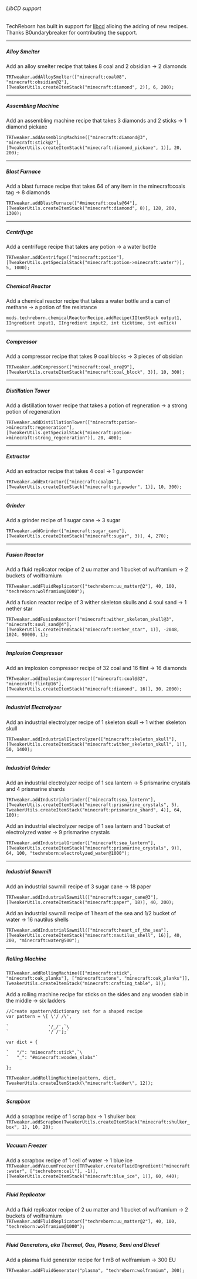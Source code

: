 ###### LibCD support

TechReborn has built in support for
[libcd](https://www.curseforge.com/minecraft/mc-mods/libcd "wikilink")
alloing the adding of new recipes. Thanks B0undarybreaker for
contributing the support.

------------------------------------------------------------------------

##### Alloy Smelter

Add an alloy smelter recipe that takes 8 coal and 2 obsidian -\> 2
diamonds

`TRTweaker.addAlloySmelter(["minecraft:coal@8", "minecraft:obsidian@2"], [TweakerUtils.createItemStack("minecraft:diamond", 2)], 6, 200);`

------------------------------------------------------------------------

##### Assembling Machine

Add an assembling machine recipe that takes 3 diamonds and 2 sticks -\>
1 diamond pickaxe

`TRTweaker.addAssemblingMachine(["minecraft:diamond@3", "minecraft:stick@2"], [TweakerUtils.createItemStack("minecraft:diamond_pickaxe", 1)], 20, 200);`

------------------------------------------------------------------------

##### Blast Furnace

Add a blast furnace recipe that takes 64 of any item in the
minecraft:coals tag -\> 8 diamonds

`TRTweaker.addBlastFurnace(["#minecraft:coals@64"], [TweakerUtils.createItemStack("minecraft:diamond", 8)], 128, 200, 1300);`

------------------------------------------------------------------------

##### Centrifuge

Add a centrifuge recipe that takes any potion -\> a water bottle

`TRTweaker.addCentrifuge(["minecraft:potion"], [TweakerUtils.getSpecialStack("minecraft:potion->minecraft:water")], 5, 1000);`

------------------------------------------------------------------------

##### Chemical Reactor

Add a chemical reactor recipe that takes a water bottle and a can of
methane -\> a potion of fire resistance

`mods.techreborn.chemicalReactorRecipe.addRecipe(IItemStack output1, IIngredient input1, IIngredient input2, int ticktime, int euTick)`

------------------------------------------------------------------------

##### Compressor

Add a compressor recipe that takes 9 coal blocks -\> 3 pieces of
obsidian

`TRTweaker.addCompressor(["minecraft:coal_ore@9"], [TweakerUtils.createItemStack("minecraft:coal_block", 3)], 10, 300);`

------------------------------------------------------------------------

##### Distillation Tower

Add a distillation tower recipe that takes a potion of regneration -\> a
strong potion of regeneration

`TRTweaker.addDistillationTower(["minecraft:potion->minecraft:regeneration"], [TweakerUtils.getSpecialStack("minecraft:potion->minecraft:strong_regeneration")], 20, 400);`

------------------------------------------------------------------------

##### Extractor

Add an extractor recipe that takes 4 coal -\> 1 gunpowder

`TRTweaker.addExtractor(["minecraft:coal@4"], [TweakerUtils.createItemStack("minecraft:gunpowder", 1)], 10, 300);`

------------------------------------------------------------------------

##### Grinder

Add a grinder recipe of 1 sugar cane -\> 3 sugar

`TRTweaker.addGrinder(["minecraft:sugar_cane"], [TweakerUtils.createItemStack("minecraft:sugar", 3)], 4, 270);`

------------------------------------------------------------------------

##### Fusion Reactor

Add a fluid replicator recipe of 2 uu matter and 1 bucket of wulframium
-\> 2 buckets of wolframium

`TRTweaker.addFluidReplicator(["techreborn:uu_matter@2"], 40, 100, "techreborn:wolframium@1000");`

Add a fusion reactor recipe of 3 wither skeleton skulls and 4 soul sand
-\> 1 nether star

`TRTweaker.addFusionReactor(["minecraft:wither_skeleton_skull@3", "minecraft:soul_sand@4"], [TweakerUtils.createItemStack("minecraft:nether_star", 1)], -2048, 1024, 90000, 1);`

------------------------------------------------------------------------

##### Implosion Compressor

Add an implosion compressor recipe of 32 coal and 16 flint -\> 16
diamonds

`TRTweaker.addImplosionCompressor(["minecraft:coal@32", "minecraft:flint@16"], [TweakerUtils.createItemStack("minecraft:diamond", 16)], 30, 2000);`

------------------------------------------------------------------------

##### Industrial Electrolyzer

Add an industrial electrolyzer recipe of 1 skeleton skull -\> 1 wither
skeleton skull

`TRTweaker.addIndustrialElectrolyzer(["minecraft:skeleton_skull"], [TweakerUtils.createItemStack("minecraft:wither_skeleton_skull", 1)], 50, 1400);`

------------------------------------------------------------------------

##### Industrial Grinder

Add an industrial electrolyzer recipe of 1 sea lantern -\> 5 prismarine
crystals and 4 prismarine shards

`TRTweaker.addIndustrialGrinder(["minecraft:sea_lantern"], [TweakerUtils.createItemStack("minecraft:prismarine_crystals", 5), TweakerUtils.createItemStack("minecraft:prismarine_shard", 4)], 64, 100);`

Add an industrial electrolyzer recipe of 1 sea lantern and 1 bucket of
electrolyzed water -\> 9 prismarine crystals

`TRTweaker.addIndustrialGrinder(["minecraft:sea_lantern"], [TweakerUtils.createItemStack("minecraft:prismarine_crystals", 9)], 64, 100, "techreborn:electrolyzed_water@1000");`

------------------------------------------------------------------------

##### Industrial Sawmill

Add an industrial sawmill recipe of 3 sugar cane -\> 18 paper

`TRTweaker.addIndustrialSawmill(["minecraft:sugar_cane@3"], [TweakerUtils.createItemStack("minecraft:paper", 18)], 40, 200);`

Add an industrial sawmill recipe of 1 heart of the sea and 1/2 bucket of
water -\> 16 nautilus shells

`TRTweaker.addIndustrialSawmill(["minecraft:heart_of_the_sea"], [TweakerUtils.createItemStack("minecraft:nautilus_shell", 16)], 40, 200, "minecraft:water@500");`

------------------------------------------------------------------------

##### Rolling Machine

`TRTweaker.addRollingMachine([["minecraft:stick", "minecraft:oak_planks"], ["minecraft:stone", "minecraft:oak_planks"]], TweakerUtils.createItemStack("minecraft:crafting_table", 1));`

Add a rolling machine recipe for sticks on the sides and any wooden slab
in the middle -\> six ladders

```
//Create apattern/dictionary set for a shaped recipe
var pattern = \[ \'/ /\',

`               '/_/',`\
`               '/ /'];`

var dict = {

`   "/": "minecraft:stick",`\
`   "_": "#minecraft:wooden_slabs"`

};

TRTweaker.addRollingMachine(pattern, dict,
TweakerUtils.createItemStack(\"minecraft:ladder\", 12));
```

------------------------------------------------------------------------

##### Scrapbox

Add a scrapbox recipe of 1 scrap box -\> 1 shulker box
`TRTweaker.addScrapbox(TweakerUtils.createItemStack("minecraft:shulker_box", 1), 10, 20);`

------------------------------------------------------------------------

##### Vacuum Freezer

Add a scrapbox recipe of 1 cell of water -\> 1 blue ice
`TRTweaker.addVacuumFreezer([TRTweaker.createFluidIngredient("minecraft:water", ["techreborn:cell"], -1)], [TweakerUtils.createItemStack("minecraft:blue_ice", 1)], 60, 440);`

------------------------------------------------------------------------

##### Fluid Replicator

Add a fluid replicator recipe of 2 uu matter and 1 bucket of wulframium
-\> 2 buckets of wolframium
`TRTweaker.addFluidReplicator(["techreborn:uu_matter@2"], 40, 100, "techreborn:wolframium@1000");`

------------------------------------------------------------------------

##### Fluid Generators, aka Thermal, Gas, Plasma, Semi and Diesel

Add a plasma fluid generator recipe for 1 mB of wolframium -\> 300 EU

`TRTweaker.addFluidGenerator("plasma", "techreborn:wolframium", 300);`

